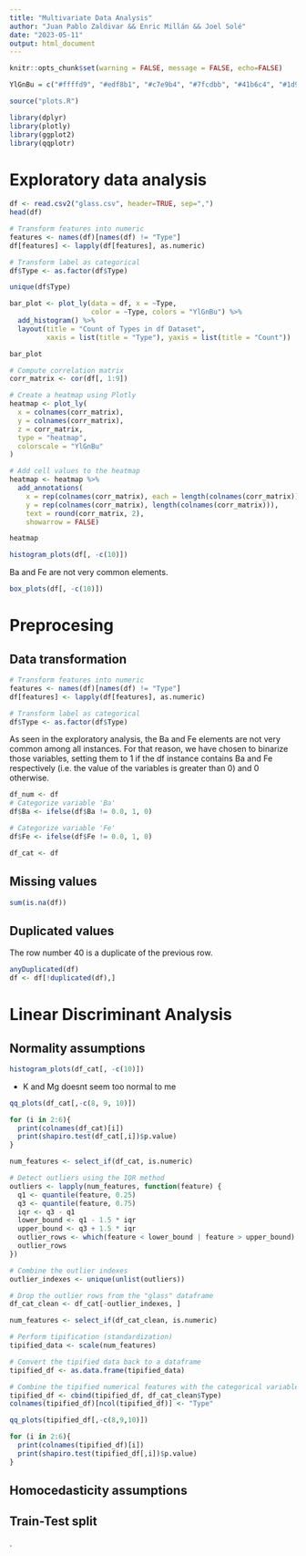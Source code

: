 ---
title: "Multivariate Data Analysis"
author: "Juan Pablo Zaldivar && Enric Millán && Joel Solé"
date: "2023-05-11"
output: html_document
---

```{r setup, include=F, warnings=F, echo=F}

knitr::opts_chunk$set(warning = FALSE, message = FALSE, echo=FALSE)

YlGnBu = c("#ffffd9", "#edf8b1", "#c7e9b4", "#7fcdbb", "#41b6c4", "#1d91c0", "#225ea8", "#253494", "#081d58")

source("plots.R")

library(dplyr)
library(plotly)
library(ggplot2)
library(qqplotr)
```

# Exploratory data analysis

```{r}
df <- read.csv2("glass.csv", header=TRUE, sep=",")
head(df)
```

```{r}
# Transform features into numeric
features <- names(df)[names(df) != "Type"]
df[features] <- lapply(df[features], as.numeric)

# Transform label as categorical
df$Type <- as.factor(df$Type)
```

```{r}
unique(df$Type)
```

```{r}
bar_plot <- plot_ly(data = df, x = ~Type,
                    color = ~Type, colors = "YlGnBu") %>%
  add_histogram() %>%
  layout(title = "Count of Types in df Dataset",
         xaxis = list(title = "Type"), yaxis = list(title = "Count"))

bar_plot
```

```{r}
# Compute correlation matrix
corr_matrix <- cor(df[, 1:9])

# Create a heatmap using Plotly
heatmap <- plot_ly(
  x = colnames(corr_matrix),
  y = colnames(corr_matrix),
  z = corr_matrix,
  type = "heatmap",
  colorscale = "YlGnBu"
)

# Add cell values to the heatmap
heatmap <- heatmap %>%
  add_annotations(
    x = rep(colnames(corr_matrix), each = length(colnames(corr_matrix))),
    y = rep(colnames(corr_matrix), length(colnames(corr_matrix))),
    text = round(corr_matrix, 2),
    showarrow = FALSE)

heatmap
```

```{r}
histogram_plots(df[, -c(10)])
```

Ba and Fe are not very common elements.

```{r}
box_plots(df[, -c(10)])
```


# Preprocesing

## Data transformation

```{r}
# Transform features into numeric
features <- names(df)[names(df) != "Type"]
df[features] <- lapply(df[features], as.numeric)

# Transform label as categorical
df$Type <- as.factor(df$Type)
```

As seen in the exploratory analysis, the Ba and Fe elements are not very common among all instances. For that reason, we have chosen to binarize those variables, setting them to 1 if the df instance contains Ba and Fe respectively (i.e. the value of the variables is greater than 0) and 0 otherwise.

```{r}
df_num <- df
# Categorize variable 'Ba'
df$Ba <- ifelse(df$Ba != 0.0, 1, 0)

# Categorize variable 'Fe'
df$Fe <- ifelse(df$Fe != 0.0, 1, 0)

df_cat <- df
```


## Missing values

```{r}
sum(is.na(df))
```

## Duplicated values

The row number 40 is a duplicate of the previous row.

```{r}
anyDuplicated(df)
df <- df[!duplicated(df),]
```


# Linear Discriminant Analysis

## Normality assumptions

```{r}
histogram_plots(df_cat[, -c(10)])
```

- K and Mg doesnt seem too normal to me

```{r}
qq_plots(df_cat[,-c(8, 9, 10)])
```


```{r}
for (i in 2:6){
  print(colnames(df_cat)[i])
  print(shapiro.test(df_cat[,i])$p.value)
}
```

```{r}
num_features <- select_if(df_cat, is.numeric)

# Detect outliers using the IQR method
outliers <- lapply(num_features, function(feature) {
  q1 <- quantile(feature, 0.25)
  q3 <- quantile(feature, 0.75)
  iqr <- q3 - q1
  lower_bound <- q1 - 1.5 * iqr
  upper_bound <- q3 + 1.5 * iqr
  outlier_rows <- which(feature < lower_bound | feature > upper_bound)
  outlier_rows
})

# Combine the outlier indexes
outlier_indexes <- unique(unlist(outliers))

# Drop the outlier rows from the "glass" dataframe
df_cat_clean <- df_cat[-outlier_indexes, ]
```

```{r}
num_features <- select_if(df_cat_clean, is.numeric)

# Perform tipification (standardization)
tipified_data <- scale(num_features)

# Convert the tipified data back to a dataframe
tipified_df <- as.data.frame(tipified_data)

# Combine the tipified numerical features with the categorical variable
tipified_df <- cbind(tipified_df, df_cat_clean$Type)
colnames(tipified_df)[ncol(tipified_df)] <- "Type"
```

```{r}
qq_plots(tipified_df[,-c(8,9,10)])
```


```{r}
for (i in 2:6){
  print(colnames(tipified_df)[i])
  print(shapiro.test(tipified_df[,i])$p.value)
}
```



## Homocedasticity assumptions


## Train-Test split













.


